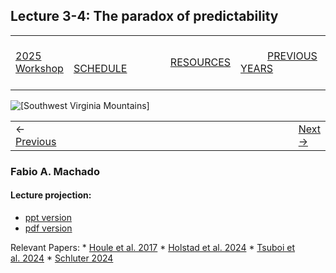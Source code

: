 ## Lecture 3-4: The paradox of predictability

|        |        |        |    |
|--------|---------------------------------------------|--------------------|------------------------------------------|
| &nbsp;&nbsp;&nbsp;&nbsp;&nbsp;&nbsp;&nbsp;&nbsp;&nbsp; [2025 Workshop](/index.html) &nbsp;&nbsp;&nbsp;&nbsp;&nbsp;&nbsp;&nbsp;&nbsp;&nbsp; | &nbsp;&nbsp;&nbsp;&nbsp;&nbsp;&nbsp;&nbsp;&nbsp;&nbsp;&nbsp;&nbsp;&nbsp; [SCHEDULE](/2025/schedule.html) &nbsp;&nbsp;&nbsp;&nbsp;&nbsp;&nbsp;&nbsp;&nbsp;&nbsp; | &nbsp;&nbsp;&nbsp;&nbsp;&nbsp;&nbsp;&nbsp;&nbsp;&nbsp;&nbsp;&nbsp;&nbsp; [RESOURCES](/2025/resources.html) &nbsp;&nbsp;&nbsp;&nbsp;&nbsp;&nbsp;&nbsp;&nbsp;&nbsp; | &nbsp;&nbsp;&nbsp;&nbsp;&nbsp;&nbsp;&nbsp;&nbsp;&nbsp; [PREVIOUS YEARS](2025/previous.html) &nbsp;&nbsp;&nbsp;&nbsp;&nbsp;&nbsp; |


<div align="left">
<img src="../../media/SWVirginiaMtns.jpg" alt="[Southwest Virginia Mountains]">
</div>


<table><tr><td>&larr; <a href="lecture1-1.html">Previous</a></td><td width="772">&nbsp;</td><td> <a href="exercise1-3.html">Next &rarr;</a></td></tr></table>
  

### Fabio A. Machado
#### Lecture projection:

-   [ppt version](The paradox of predictability.pptx)
-   [pdf version](The paradox of predictability.pdf)

Relevant Papers:
\* [Houle et al. 2017](hansen2017.pdf)
\* [Holstad et al. 2024](holstad2024.pdf)
\* [Tsuboi et al. 2024](tsuboi2024.pdf)
\* [Schluter 2024](schluter2024)

<!-- #### Video -->

<!-- Part 1: [EQGW2021lecture2-3a.mp4](https://vimeo.com/574982828) -->
<!-- Part 2: [EQGW2021lecture2-3b.mp4](https://vimeo.com/574982860) -->

